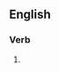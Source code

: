 ==English==

===Verb===
{{head|en|present participle}}

# {{present participle of|remix|lang=en|nocat=1}}